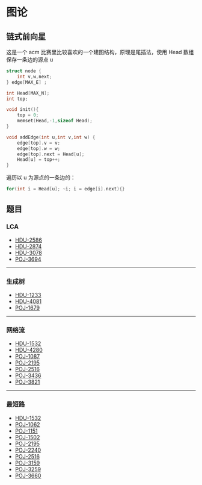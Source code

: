 # 图论


## 链式前向星

这是一个 acm 比赛里比较喜欢的一个建图结构，原理是尾插法，使用 Head 数组保存一条边的源点 u

```cpp copy
struct node {
    int v,w,next;
} edge[MAX_E] ;

int Head[MAX_N];
int top;

void init(){
    top = 0;
    memset(Head,-1,sizeof Head);
}

void addEdge(int u,int v,int w) {
    edge[top].v = v;
    edge[top].w = w;
    edge[top].next = Head[u];
    Head[u] = top++;
}
```

遍历以 u 为源点的一条边的：

```cpp copy
for(int i = Head[u]; ~i; i = edge[i].next){}
```


## 题目

### LCA

<Columns>

  - [HDU-2586](http://acm.hdu.edu.cn/showproblem.php?pid=2586)
  - [HDU-2874](http://acm.hdu.edu.cn/showproblem.php?pid=2874)
  - [HDU-3078](http://acm.hdu.edu.cn/showproblem.php?pid=3078)
  - [POJ-3694](http://poj.org/problem?id=3694)

</Columns>

---

### 生成树

<Columns>

  - [HDU-1233](http://acm.hdu.edu.cn/showproblem.php?pid=1233)
  - [HDU-4081](http://acm.hdu.edu.cn/showproblem.php?pid=4081)
  - [POJ-1679](http://poj.org/problem?id=1679)

</Columns>


---

### 网络流

<Columns>

  - [HDU-1532](http://acm.hdu.edu.cn/showproblem.php?pid=1532)
  - [HDU-4280](http://acm.hdu.edu.cn/showproblem.php?pid=4280)
  - [POJ-1087](http://poj.org/problem?id=1087)
  - [POJ-2195](http://poj.org/problem?id=2195)
  - [POJ-2516](http://poj.org/problem?id=2516)
  - [POJ-3436](http://poj.org/problem?id=3436)
  - [POJ-3821](http://poj.org/problem?id=3821)

</Columns>

---

### 最短路

<Columns>

  - [HDU-1532](http://acm.hdu.edu.cn/showproblem.php?pid=1532)
  - [POJ-1062](http://poj.org/problem?id=1062)
  - [POJ-1151](http://poj.org/problem?id=1151)
  - [POJ-1502](http://poj.org/problem?id=1502)
  - [POJ-2195](http://poj.org/problem?id=2195)
  - [POJ-2240](http://poj.org/problem?id=2240)
  - [POJ-2516](http://poj.org/problem?id=2516)
  - [POJ-3159](http://poj.org/problem?id=3159)
  - [POJ-3259](http://poj.org/problem?id=3159)
  - [POJ-3660](http://poj.org/problem?id=3660)

</Columns>





